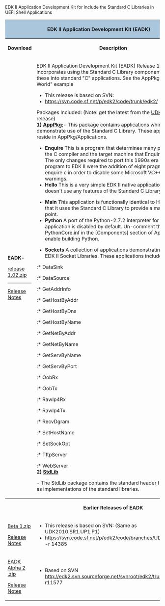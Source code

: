 EDK II Application Development Kit for include the Standard C Libraries in UEFI Shell Applications 


<div class="t_projects">

<table>
<tr><th colspan="4" style="background-color:#a9c6dd">EDK II Application Development Kit (EADK)
</th>

</tr>
<tr>
<th>Download</th>
<th>Description</th>
</tr>
<tr>
 </tr>

<tr>
<td>
'''EADK'''-
<P style="margin-top: 0; margin-bottom: 0">
[http://sourceforge.net/projects/edk2/files/EDK%20II%20Releases/EADK/EADK_1.02/EadkPkg_B1.02_Release.zip/download release 1.02.zip]


----


[http://sourceforge.net/projects/edk2/files/EDK%20II%20Releases/EADK/EADK_1.02/EADK_1.02_Release_notes.txt/download Release Notes]


</td>
<td>

EDK II Application Development Kit (EADK) Release 1.02 Package incorporates using the Standard C Library components. Include these into standard "C" applications.  See the AppPkg for "Hello World" example
* This release is based on SVN:  
*  https://svn.code.sf.net/p/edk2/code/trunk/edk2/  -r 14804

Packages Included:  (Note: get the latest from the [[UDK2010]] release)
<br>
'''1) [[AppPkg]]''';- This package contains applications which demonstrate use of the          Standard C Library.            These applications reside in AppPkg/Applications.

*''' Enquire ''' This is a program that determines many properties of the                C compiler and the target machine that Enquire is run on.  The                only changes required to port this 1990s era Unix program to                EDK II were the addition of eight pragmas to enquire.c in                order to disable some Microsoft VC++ specific warnings.
* '''Hello'''    This is a very simple EDK II native application that doesn't use               any features of the Standard C Library.

* '''Main'''     This application is functionally identical to Hello, except that                it uses the Standard C Library to provide a main() entry point. 
* '''Python'''   A port of the Python-2.7.2 interpreter for UEFI.  This                application is disabled by default.  Un-comment the line for                PythonCore.inf in the [Components] section of AppPkg.dsc to                enable building Python.

*''' Sockets ''' A collection of applications demonstrating use of the                EDK II Socket Libraries.  These applications include: 
:*   DataSink                     
:*   DataSource
:*   GetAddrInfo                  
:*   GetHostByAddr
:*   GetHostByDns                 
:*   GetHostByName
:*   GetNetByAddr                 
:*   GetNetByName
:*   GetServByName                
:*   GetServByPort
:*   OobRx                        
:*   OobTx
:*   RawIp4Rx                     
:*   RawIp4Tx
:*   RecvDgram                    
:*   SetHostName
:*   SetSockOpt                   
:*   TftpServer
:*   WebServer
<br>
'''2) [[StdLib]]'''
 
;- The StdLib package contains the standard header files as well as            implementations of the standard libraries.


</td>
</tr>
<tr>
<th></th>
<th> Earlier Releases of EADK</th>
</tr>


<tr>
<td>

[http://sourceforge.net/projects/edk2/files/EDK%20II%20Releases/EADK/UDK2010.SR1.UP1.P1/EADK_B1_Release.zip/download Beta 1.zip]

[http://sourceforge.net/projects/edk2/files/EDK%20II%20Releases/EADK/UDK2010.SR1.UP1.P1/EADK_B1_Release_Notes.txt/download Release Notes]


</td>
<td>
* This release is based on SVN:  (Same as UDK2010.SR1.UP1.P1)
* https://svn.code.sf.net/p/edk2/code/branches/UDK2010.SR1/  -r 14385
</td>

</tr>


<tr>
<td>

[http://sourceforge.net/projects/edk2/files/EDK%20II%20Releases/EADK/EADK_A2_Release.zip/download EADK Alpha 2 .zip]

[http://sourceforge.net/projects/edk2/files/EDK%20II%20Releases/EADK/EADK_A2_Release_notes.txt/download Release Notes]


</td>
<td>

* Based on  SVN http://edk2.svn.sourceforge.net/svnroot/edk2/trunk/edk2  r11577
</td>

</tr>

</table>
<!-- [[Category:EDKII]] -->
<!-- [[Category:EADK]] -->
</div>